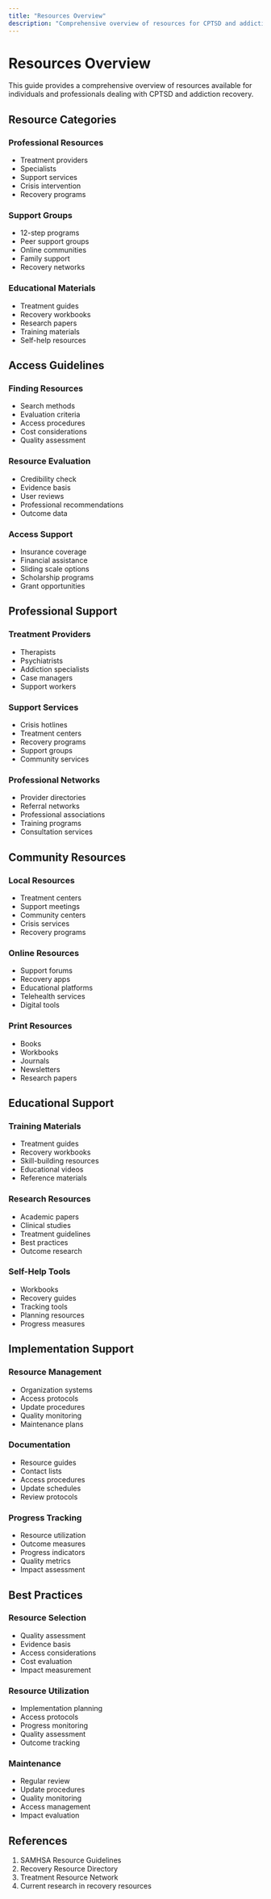 ```yaml
---
title: "Resources Overview"
description: "Comprehensive overview of resources for CPTSD and addiction recovery"
---
```


# Resources Overview

This guide provides a comprehensive overview of resources available for individuals and professionals dealing with CPTSD and addiction recovery.

## Resource Categories

### Professional Resources

- Treatment providers
- Specialists
- Support services
- Crisis intervention
- Recovery programs

### Support Groups

- 12-step programs
- Peer support groups
- Online communities
- Family support
- Recovery networks

### Educational Materials

- Treatment guides
- Recovery workbooks
- Research papers
- Training materials
- Self-help resources

## Access Guidelines

### Finding Resources

- Search methods
- Evaluation criteria
- Access procedures
- Cost considerations
- Quality assessment

### Resource Evaluation

- Credibility check
- Evidence basis
- User reviews
- Professional recommendations
- Outcome data

### Access Support

- Insurance coverage
- Financial assistance
- Sliding scale options
- Scholarship programs
- Grant opportunities

## Professional Support

### Treatment Providers

- Therapists
- Psychiatrists
- Addiction specialists
- Case managers
- Support workers

### Support Services

- Crisis hotlines
- Treatment centers
- Recovery programs
- Support groups
- Community services

### Professional Networks

- Provider directories
- Referral networks
- Professional associations
- Training programs
- Consultation services

## Community Resources

### Local Resources

- Treatment centers
- Support meetings
- Community centers
- Crisis services
- Recovery programs

### Online Resources

- Support forums
- Recovery apps
- Educational platforms
- Telehealth services
- Digital tools

### Print Resources

- Books
- Workbooks
- Journals
- Newsletters
- Research papers

## Educational Support

### Training Materials

- Treatment guides
- Recovery workbooks
- Skill-building resources
- Educational videos
- Reference materials

### Research Resources

- Academic papers
- Clinical studies
- Treatment guidelines
- Best practices
- Outcome research

### Self-Help Tools

- Workbooks
- Recovery guides
- Tracking tools
- Planning resources
- Progress measures

## Implementation Support

### Resource Management

- Organization systems
- Access protocols
- Update procedures
- Quality monitoring
- Maintenance plans

### Documentation

- Resource guides
- Contact lists
- Access procedures
- Update schedules
- Review protocols

### Progress Tracking

- Resource utilization
- Outcome measures
- Progress indicators
- Quality metrics
- Impact assessment

## Best Practices

### Resource Selection

- Quality assessment
- Evidence basis
- Access considerations
- Cost evaluation
- Impact measurement

### Resource Utilization

- Implementation planning
- Access protocols
- Progress monitoring
- Quality assessment
- Outcome tracking

### Maintenance

- Regular review
- Update procedures
- Quality monitoring
- Access management
- Impact evaluation

## References

1. SAMHSA Resource Guidelines
2. Recovery Resource Directory
3. Treatment Resource Network
4. Current research in recovery resources
